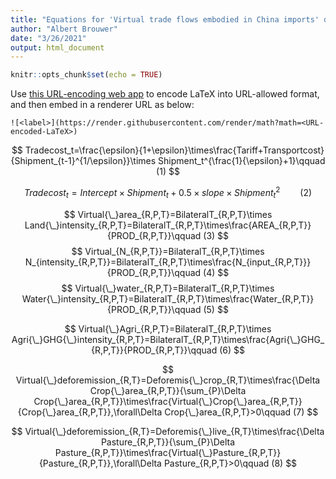 ```yaml
---
title: "Equations for 'Virtual trade flows embodied in China imports' document"
author: "Albert Brouwer"
date: "3/26/2021"
output: html_document
---
```


```r
knitr::opts_chunk$set(echo = TRUE)
```

Use [this URL-encoding web app](https://www.browserling.com/tools/url-encode) to encode LaTeX into URL-allowed
format, and then embed in a renderer URL as below:

`![<label>](https://render.githubusercontent.com/render/math?math=<URL-encoded-LaTeX>)`

$$
Tradecost_t=\frac{\epsilon}{1+\epsilon}\times\frac{Tariff+Transportcost}{Shipment_{t-1}^{1/\epsilon}}\times Shipment_t^{\frac{1}{\epsilon}+1}\qquad (1)
$$

$$
Tradecost_t=Intercept\times Shipment_t +0.5\times slope \times Shipment_t^2\qquad (2)
$$

$$
Virtual{\_}area_{R,P,T}=BilateralT_{R,P,T}\times Land{\_}intensity_{R,P,T}=BilateralT_{R,P,T}\times\frac{AREA_{R,P,T}}{PROD_{R,P,T}}\qquad (3)
$$
$$
Virtual_{N_{R,P,T}}=BilateralT_{R,P,T}\times N_{intensity_{R,P,T}}=BilateralT_{R,P,T}\times\frac{N_{input_{R,P,T}}}{PROD_{R,P,T}}\qquad (4)
$$
$$
Virtual{\_}water_{R,P,T}=BilateralT_{R,P,T}\times Water{\_}intensity_{R,P,T}=BilateralT_{R,P,T}\times\frac{Water_{R,P,T}}{PROD_{R,P,T}}\qquad (5)
$$

$$
Virtual{\_}Agri_{R,P,T}=BilateralT_{R,P,T}\times Agri{\_}GHG{\_}intensity_{R,P,T}=BilateralT_{R,P,T}\times\frac{Agri{\_}GHG_{R,P,T}}{PROD_{R,P,T}}\qquad (6)
$$

$$
Virtual{\_}deforemission_{R,T}=Deforemis{\_}crop_{R,T}\times\frac{\Delta Crop{\_}area_{R,P,T}}{\sum_{P}\Delta Crop{\_}area_{R,P,T}}\times\frac{Virtual{\_}Crop{\_}area_{R,P,T}}{Crop{\_}area_{R,P,T}},\forall\Delta Crop{\_}area_{R,P,T}>0\qquad (7)
$$

$$
Virtual{\_}deforemission_{R,T}=Deforemis{\_}live_{R,T}\times\frac{\Delta Pasture_{R,P,T}}{\sum_{P}\Delta Pasture_{R,P,T}}\times\frac{Virtual{\_}Pasture_{R,P,T}}{Pasture_{R,P,T}},\forall\Delta Pasture_{R,P,T}>0\qquad (8)
$$